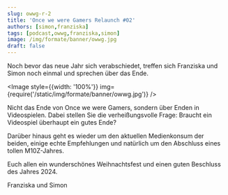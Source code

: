 ```yaml
---
slug: owwg-r-2
title: 'Once we were Gamers Relaunch #02'
authors: [simon,franziska]
tags: [podcast,owwg,franziska,simon]
image: /img/formate/banner/owwg.jpg
draft: false
---
```




Noch bevor das neue Jahr sich verabschiedet, treffen sich Franziska und Simon noch einmal und sprechen über das Ende.

<Image style={{width: '100%'}} img={require('/static/img/formate/banner/owwg.jpg')} />

<!--truncate-->

Nicht das Ende von Once we were Gamers, sondern über Enden in Videospielen. Dabei stellen Sie die verheißungsvolle Frage: Braucht ein Videospiel überhaupt ein gutes Ende?

Darüber hinaus geht es wieder um den aktuellen Medienkonsum der beiden, einige echte Empfehlungen und natürlich um den Abschluss eines tollen M10Z-Jahres.

Euch allen ein wunderschönes Weihnachtsfest und einen guten Beschluss des Jahres 2024.

Franziska und Simon

<ReactPlayer
    width="100%"
    height="50px"
    controls
    url='https://m10z.picnotes.de/OwwG/OwwG_Relaunch_02.mp3'
/>
